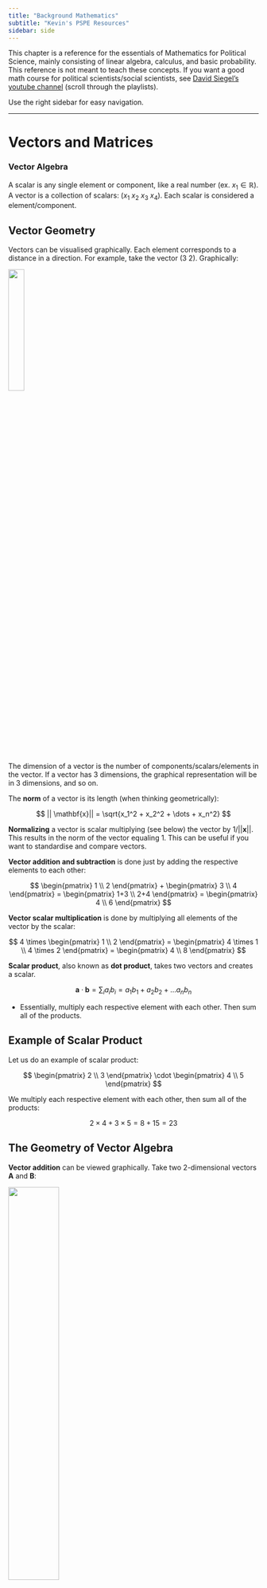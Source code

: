 ```yaml
---
title: "Background Mathematics"
subtitle: "Kevin's PSPE Resources"
sidebar: side
---
```


This chapter is a reference for the essentials of Mathematics for Political Science, mainly consisting of linear algebra, calculus, and basic probability. This reference is not meant to teach these concepts. If you want a good math course for political scientists/social scientists, see [David Siegel's youtube channel](https://www.youtube.com/@DaveASiegel) (scroll through the playlists).

Use the right sidebar for easy navigation.

------------------------------------------------------------------------

# **Vectors and Matrices**

### Vector Algebra

A scalar is any single element or component, like a real number (ex. $x_1 \in \mathbb{R}$). A vector is a collection of scalars: $(x_1 \ x_2 \ x_3 \ x_4)$. Each scalar is considered a element/component.

::: {.callout-note collapse="true" appearance="simple"}
## Vector Geometry

Vectors can be visualised graphically. Each element corresponds to a distance in a direction. For example, take the vector $(3 \ 2)$. Graphically:

![](images/clipboard-3989564868.png){fig-align="center" width="25%"}

The dimension of a vector is the number of components/scalars/elements in the vector. If a vector has 3 dimensions, the graphical representation will be in 3 dimensions, and so on.

The **norm** of a vector is its length (when thinking geometrically):

$$
|| \mathbf{x}|| = \sqrt{x_1^2 + x_2^2 + \dots + x_n^2}
$$

**Normalizing** a vector is scalar multiplying (see below) the vector by $1/||\mathbf{x} ||$. This results in the norm of the vector equaling 1. This can be useful if you want to standardise and compare vectors.
:::

**Vector addition and subtraction** is done just by adding the respective elements to each other:

$$
\begin{pmatrix} 1 \\ 2 \end{pmatrix} + \begin{pmatrix} 3 \\ 4 \end{pmatrix} = \begin{pmatrix} 1+3 \\ 2+4 \end{pmatrix} = \begin{pmatrix} 4 \\ 6 \end{pmatrix}
$$

**Vector scalar multiplication** is done by multiplying all elements of the vector by the scalar:

$$
4 \times \begin{pmatrix} 1 \\ 2 \end{pmatrix} = \begin{pmatrix} 4 \times 1 \\ 4 \times 2 \end{pmatrix} = \begin{pmatrix} 4 \\ 8 \end{pmatrix}
$$

**Scalar product**, also known as **dot product**, takes two vectors and creates a scalar.

$$
\mathbf a \cdot \mathbf b = \sum_i a_ib_i = a_1 b_1 + a_2 b_2+ \dots a_n b_n
$$

-   Essentially, multiply each respective element with each other. Then sum all of the products.

::: {.callout-note collapse="true" appearance="simple"}
## Example of Scalar Product

Let us do an example of scalar product:

$$
\begin{pmatrix} 2 \\ 3 \end{pmatrix} \cdot \begin{pmatrix} 4 \\ 5 \end{pmatrix}
$$

We multiply each respective element with each other, then sum all of the products:

$$
2 \times 4 + 3 \times 5 = 8 + 15 = 23
$$
:::

::: {.callout-note collapse="true" appearance="simple"}
## The Geometry of Vector Algebra

**Vector addition** can be viewed graphically. Take two 2-dimensional vectors $\mathbf A$ and $\mathbf B$:

![](images/clipboard-1838693072.png){fig-align="center" width="45%"}

**Vector Scalar Multiplication** can also be visualised graphically: it just multiplies the length of the vector by the scalar (and if the scalar is negative, the direction switches 180 degrees).

**Dot product** calculates the projection/shadow of vector $\mathbf a$ on vector $\mathbf b$. In the figure below, the dot product calcualtes the length of the blue-highlighted line segment:

![](images/clipboard-2938344011.png){fig-align="center" width="45%"}

From here, we can tell if the two vectors are perpendicular, then the dot product would be 0. This is useful for measures of similarity/correlation.
:::

<br />

### Types of Matrices

A matrix is a collection of scalars, that are put in a $n \times m$ order with $n$ number of rows, and $m$ number of columns. Each element by the matrix can be denoted $a_{ij}$, which is the element in the $i$th row and $j$th column:

$$
\mathbf A_{2 \times 3} = \begin{pmatrix}
a_{11} & a_{12} & a_{13} \\
a_{21} & a_{22} & a_{23}
\end{pmatrix}
$$

There are several very common types of matrices that you need to know.

::: {.callout-note collapse="true" appearance="simple"}
## Square and Zero Matrix

**Square Matrix** is a matrix that have an equal number of rows and columns.

$$
\mathbf A_{2 \times 2} = \begin{pmatrix}
a_{11} & a_{12} \\
a_{21} & a_{22}
\end{pmatrix}
$$

These are useful because many matrix manipulations, like inversions and determinants.

**Zero Matrix** is a square matrix with all 0's.
:::

::: {.callout-note collapse="true" appearance="simple"}
## Diagonal, Identity, and Lower/Upper Triangular Matrix

**Diagonal matrices** only have elements along the top-left bottom-right diagonal.

$$
\mathbf A_{3 \times 3} = \begin{pmatrix}
a_{11} & 0 & 0 \\
0 & a_{22} & 0 \\
0 & 0 & a_{33} \\
\end{pmatrix}
$$

An **identity matrix** (notated $\mathbf I$)is a diagonal matrix, but all the diagonal elements equal 1:

$$
\mathbf I_{2 \times 2} = \begin{pmatrix}
1 & 0 \\
0 & 1
\end{pmatrix}
$$

-   Any matrix times $\mathbf I$ equals itself (like a 1 in normal multiplication).

A **Lower/Upper Triangular Matrix** is a matrix where only has values above/below the diagonal. For example, the following is a lower triangular matrix:

$$
\mathbf A_{3 \times 3} = \begin{pmatrix}
1 & 0 & 0 \\
3 & 4 & 0 \\
3 & 3 & 4
\end{pmatrix}
$$
:::

::: {.callout-note collapse="true" appearance="simple"}
## Submatrix

A submatrix is a matrix if you were to remove a row and a column (that is specified by an element).

For example, take this 3 by 3 matrix:

$$
\mathbf A_{3 \times 3} = \begin{pmatrix}
a_{11} & a_{12} & a_{13} \\
a_{21} & a_{22} & a_{23} \\
a_{31} & a_{32} & a_{33}
\end{pmatrix}
$$

Let us find the submatrix of $a_{21}$. This means we will eliminate the 2nd row, and 1st column:

$$
\mathbf A_{2 \times 2} = \begin{pmatrix}
a_{12} & a_{13} \\
a_{32} & a_{33}
\end{pmatrix}
$$
:::

::: {.callout-note collapse="true" appearance="simple"}
## Permutation Matrix

A permutation matrix is a matrix that only has one non-zero element in each row and column.

$$
\mathbf A_{3 \times 3} = \begin{pmatrix}
1 & 0 & 0 \\
0 & 0 & 1 \\
0 & 1 & 0
\end{pmatrix}
$$

The identity matrix is a permutation matrix.
:::

::: {.callout-note collapse="true" appearance="simple"}
## Singular/Non-Singular Matrix

A **singular matrix** is one who's determinant is zero. These cannot be inverted.

A **non-singular matrix** is one who's determinant is not zero. These can be inverted. For non-singular matrices:

$$
AA^{-1} = I
$$
:::

::: {.callout-note collapse="true" appearance="simple"}
## Block/Partitioned/Block Diagonal Matrix

A block or partitioned matrix is a matrix which contains matrices within.

$$
\mathbf A_{4 \times 4} = \begin{pmatrix}
\mathbf A_{2 \times 2} & \mathbf B_{2 \times 2} \\
\mathbf C_{2 \times 2} & \mathbf D_{2 \times 2}
\end{pmatrix}
$$

-   Note how the block matrix is 4 by 4, since if we expand out each matrix within, we would get a 4 by 4 matrix.

A **block diagonal** matrix is a block/partitioned matrix with only matrices on its diagonal:

$$
\mathbf A_{4 \times 4} = \begin{pmatrix}
\mathbf A_{2 \times 2} & 0 \\
0 & \mathbf D_{2 \times 2}
\end{pmatrix}
$$
:::

::: {.callout-note collapse="true" appearance="simple"}
## Orthogonal/Orthonormal Matrix

An **orthogonal matrix** is one with columns perpendicular to each other (when treating each column as a vector). In other words, the dot product of any two columns is zero.

$$
\mathbf A_{3 \times 3} = \begin{pmatrix}
1 & 0 & 0 \\
0 & 0 & 5 \\
0 & 3 & 0
\end{pmatrix}
$$

-   The identity matrix is also orthogonal.
-   Any matrix with one element in each row and column will be orthogonal.

An **orthonormal matrix** is an orthogonal matrix but the lengths/norms of all the columns is 1:

$$
\mathbf A_{3 \times 3} = \begin{pmatrix}
1 & 0 & 0 \\
0 & 0 & 1 \\
0 & 1 & 0
\end{pmatrix}
$$
:::

::: {.callout-note collapse="true" appearance="simple"}
## Symmetrical and Idempotent Matrix

A **symmetrical matrix** is one where the transpose is equivalent to itself:

$$
\mathbf A^\mathsf{T} = \mathbf A
$$

An **Idempotent matrix** is one where when multiplied to itself, it produces itself:

$$
\mathbf{AA} = \mathbf A
$$
:::

<br />

### Matrix Transpose and Trace

The matrix transpose is a matrix flipped along its diagonal. It is denoted either $\mathbf A^\mathsf{T}$ or $\mathbf A '$. In other words, the rows and column locations of each element are inverted (essentially elements $a^\mathsf{T}_{ij} = a_{ji}$):

$$
\begin{pmatrix}
2 & 3 & 5 \\
1 & 4 & 6
\end{pmatrix}^\mathsf{T} = \begin{pmatrix}
2 & 1 \\
3 & 4 \\
5 & 6
\end{pmatrix}
$$

-   Notice how the first column became the first row, the second column became the second row.
-   You can also get the transpose of a vector.

::: {.callout-note collapse="true" appearance="simple"}
## Properties of Transposes

The **Vector Property** says that the dot product of vectors can be written with transposes:

$$
\mathbf a \cdot \mathbf b = \mathbf a^\mathsf{T}\mathbf b
$$

The **Inverse Property** says that the transpose of a transpose is the original matrix:

$$
\left(\mathbf A^\mathsf{T} \right)^\mathsf{T} = \mathbf A
$$

The **Addition Property** states that the transpose of a sum of two matrices, is equal to the individual transposes of both matrices added together:

$$
(\mathbf A + \mathbf B)^\mathsf{T} = \mathbf A^\mathsf{T} + \mathbf B^\mathsf{T} = \mathbf B^\mathsf{T} + \mathbf A^\mathsf{T}
$$

The **Multiplication Property** says the following (note the order of multiplication):

$$
( \mathbf{AB})^\mathsf{T} = \mathbf B^\mathsf{T} \mathbf A^\mathsf{T}
$$

The Symmetrical **Property** says that a matrix that is symmetrical does not change when inversed:

$$
\mathbf A^\mathsf{T} = \mathbf A \quad \text{s.t.} \quad \mathbf A \text{ is symmetrical}
$$

The **Inverse Transpose Property** says the following about inverses and transposes:

$$
\left( \mathbf A^{-1} \right)^\mathsf{T} = \left( \mathbf A^\mathsf{T} \right)^{-1}
$$
:::

::: {.callout-note collapse="true" appearance="simple"}
## Symmetrical Matrix

A symmetrical matrix is one where the transpose is equivalent to itself:

$$
\mathbf A^\mathsf{T} = \mathbf A
$$
:::

The **trace** of $\mathbf A$ is a sum of all diagonal elements. Traces are used in Eigenvalues.

$$
Tr(\mathbf A) = \sum_i a_{ii} = a_{11} + a_{22} + \dots
$$

::: {.callout-note collapse="true" appearance="simple"}
## Property of Traces

The **Addition Property** of traces states that the trace of the sum of two matrices is equivalent to the sum of the traces of each individual matrix:

$$
Tr(\mathbf A + \mathbf B) =Tr(\mathbf A) + Tr(\mathbf B) = Tr(\mathbf B) + Tr(\mathbf A)
$$

The **Transpose Property** says the trace of the transpose is equal to the trace of the original (since the diagonal remains the same):

$$
Tr(\mathbf A^\mathsf{T}) = Tr(\mathbf A)
$$

The **Multiplication Property** says that the trace of multiplication has the commutative property (only for two matrices):

$$
Tr(\mathbf{AB}) = Tr(\mathbf{BA})
$$
:::

<br />

### Matrix Algebra

Matrix **addition/subtraction** is the same as vector addition - add the respective elements together:

$$
\begin{pmatrix}
1 & 2 \\
3 & 4
\end{pmatrix} + \begin{pmatrix}
5 & 6 \\
7 & 8
\end{pmatrix} = \begin{pmatrix}
1 + 5 & 2 +6 \\
3+7 & 4 + 8
\end{pmatrix} = \begin{pmatrix}
6 & 8 \\
10 & 12
\end{pmatrix}
$$

Matrix [**scalar**]{.underline} **multiplication** is the same as vector scalar multiplication - multiply each element by the scalar:

$$
3 \times \begin{pmatrix}
1 & 2 \\
3 & 4
\end{pmatrix} = \begin{pmatrix}
3 \times 1 & 3 \times 2 \\
3 \times 3 & 3 \times 4
\end{pmatrix} = \begin{pmatrix}
3 & 6 \\
9 & 12
\end{pmatrix}
$$

**Matrix Plain Multiplication** is a little more complicated. Let us say you want to multiply $\mathbf A$ and $\mathbf B$ to get a new matrix $\mathbf C$. The elements of $\mathbf C$ are calculated as follows:

$$
c_{ij} = \sum_ka_{ik}b_{kj} = a_{i1}b_{1j} + a_{i2}b_{2j} + a_{i3}b_{3j}\dots
$$

In other words, $c_{ij}$ is the dot product of the $i$th row of $\mathbf A$, and the $j$th column of $\mathbf B$.

Matrix multiplication is only possible when the number of columns in $\mathbf A$ is equal to the number of rows in $\mathbf B$. So for example, we can multiply $\mathbf A_{2 \times 3}$ and $\mathbf B_{3 \times 4}$. We **cannot** multiply $\mathbf A_{2 \times 3}$ and $\mathbf B_{2 \times 3}$.

The dimensions of product $\mathbf C$ is the number of rows in $\mathbf A$ and the number of columns in $\mathbf B$. So for example, if we multiply $\mathbf A_{2 \times 3}$ and $\mathbf B_{3 \times 4}$, we will get $\mathbf C_{2 \times 4}$.

::: {.callout-note collapse="true" appearance="simple"}
## Example of Matrix Multiplication

Let us solve the following problem:

$$
\begin{pmatrix}
2 & 1 \\
3 & 5 \end{pmatrix} \begin{pmatrix}
6 & 1 \\
2 & 3 \end{pmatrix} = \mathbf C
$$

Let us do each dot product for each element of $\mathbf C$:

-   $c_{11}$ is the dot product of the 1st row of the 1st matrix, and the 1st column of the 2nd matrix: $(2 \ 1) \cdot (6 \ 2)$. That means $c_{11} = 2 \times 6 + 1 \times 2 = 12+2 = 14$.
-   $c_{12}$ is the dot product of the 1st row of the 1st matrix, and the 2nd column of the 2nd matrix: $(2 \ 1) \cdot (1 \ 3)$. That means $c_{12} = 2 \times 1 + 1 \times 3 = 2 + 3 = 5$.
-   $c_{21}$ is the dot product of the 2nd row of the 1st matrix, and the 1st column of the 2nd matrix: $(3 \ 5) \cdot (6 \ 2)$. That means $c_{21} = 3 \times 6 + 5 \times 2 = 18 + 10 = 28$.
-   $c_{22}$ is the dot product of the 2nd row of the 1st matrix, and the 2nd column of the 2nd matrix: $(3 \ 5) \cdot (1 \ 3)$. That means $c_{22} = 3 \times 1 + 5 \times 3 = 3 + 15 = 18$.

Thus, we now have our answer:

$$
\begin{pmatrix}
2 & 1 \\
3 & 5 \end{pmatrix} \begin{pmatrix}
6 & 1 \\
2 & 3 \end{pmatrix} = \begin{pmatrix}
14 & 5 \\
28 & 18 \end{pmatrix}
$$
:::

::: {.callout-note collapse="true" appearance="simple"}
## Properties of Matrix Algebra

The **Associative property** applies to addition/subtraction and multiplication:

$$
\begin{split}
& (\mathbf A + \mathbf B) + \mathbf C = \mathbf A + (\mathbf B + \mathbf C) \\
& (\mathbf A \mathbf B)\mathbf C = \mathbf A(\mathbf B \mathbf C)
\end{split}
$$

The **Distributive Property** states the following is true:

$$
(\mathbf A + \mathbf B) \mathbf C = \mathbf A \mathbf C + \mathbf B \mathbf C
$$

The **Commutative Property** applies [only to addition/subtraction, not multiplication]{.underline}. Commutative property also applies to dot products.

$$
\begin{split}
& \mathbf A + \mathbf B = \mathbf B + \mathbf A \\
& \mathbf a \cdot \mathbf b = \mathbf b \cdot \mathbf a
\end{split}
$$

Matrix Multiplication does not have the commutative property: $\mathbf A \mathbf B ≠ \mathbf B \mathbf A$. Although there are two exceptions: $\mathbf A \mathbf I = \mathbf I \mathbf A$, and $\mathbf A \mathbf A^{-1} = \mathbf A^{-1}  \mathbf A$.
:::

::: {.callout-note collapse="true" appearance="simple"}
## Kronecker Product

Take the Kronecker Product of $\mathbf A$ and $\mathbf B$:

$$
\mathbf A \otimes \mathbf B = \mathbf C
$$

Let us define $\mathbf A$ and $\mathbf B$ as the following:

$$
\mathbf A_{2 \times 2} = \begin{pmatrix}
a_{11} & a_{12} \\
a_{21} & a_{22}
\end{pmatrix}, \ \mathbf B_{2 \times 2} = \begin{pmatrix}
b_{11} & b_{12} \\
b_{21} & b_{22}
\end{pmatrix}
$$

The resulting Kronecker Product $\mathbf C$ would be defined as a block matrix:

$$
\mathbf C_{4 \times 4} = \begin{pmatrix}
a_{11}\mathbf B & a_{12} \mathbf B \\
a_{21} \mathbf B & a_{22} \mathbf B
\end{pmatrix}
$$

Essentially, we treat $\mathbf A$ as a collection of scalars. We scalar multiply each scalar element of $\mathbf A$ by the matrix of $\mathbf B$.

If $\mathbf A$ has dimensions $n \times m$, and $\mathbf B$ has dimensions $p \times q$, then $\mathbf C$ will have dimensions $np \times mq$.
:::

<br />

### Determinants and Laplace Expansion

**Determinants** tell us if a matrix is singular (and thus has no inverse). If the determinant is 0, then the matrix is singular. The determinant is only computable for square matrices. For a 2 by 2 matrix:

$$
|\mathbf A_{2 \times 2}| = \left| \begin{pmatrix}
a_{11} & a_{12} \\
a_{21} & a_{22}
\end{pmatrix} \right | = a_{11} a_{22} - a_{12}a_{21}
$$

For 3 by 3, there is a method called the butterfly method to find the determinant.

$$
\begin{split}
| \mathbf A| = & a_{11}a_{22}a_{33} + a_{12} a_{23} a_{31} + a_{13}a_{21}a_{32} \\
& \qquad -a_{31}a_{22}a_{13} - a_{11}a_{23}a_{32} - a_{12}a_{21}a_{33}
\end{split}
$$

For anything larger than a 3 by 3 matrix, we should us a **Laplace expansion** to find the determinant. First, you choose a row or column of the matrix.

-   For every element in that row or column, find the [submatrix](https://politicalscience.github.io/maths/1.html#types-of-matrices) of that element.
-   Calculate the determinant of each of the submatrices. This is called the *minor*.
-   Now, convert the minors to **cofactors**. The cofactor is the minor times $(-1)^{i+j}$.
-   Then, take each element, multiply by its cofactor. Sum all of these products together.

The final sum is the determinant of the matrix.

::: {.callout-note collapse="true" appearance="simple"}
## Example of Laplace Expansion

For example, take this matrix:

$$
\mathbf A = \begin{pmatrix}
1 & 2 & 1 \\
0 & 1 & 1 \\
5 & 3 & 0
\end{pmatrix}
$$

Let us expand over the 1st row $(1 \ 2 \ 1 )$. We expand over the submatrices of each element in that row.

-   For $a_{11} = 1$, the submatrix is $\begin{pmatrix} 1 & 1 \\ 3 & 0 \end{pmatrix}$, and the determinant/minor of that is $1 \times 0 - 1 \times 3 = -3$.
-   For $a_{12} = 2$, the submatrix is $\begin{pmatrix} 0 & 1 \\ 5 & 0 \end{pmatrix}$. The determinant/minor of that is $0 - 5 = -5$.
-   For $a_{13} = 1$, the submatrix is $\begin{pmatrix} 0 & 1 \\ 5 & 3 \end{pmatrix}$. The determinant/minor of that is $0 - 5 = -5$.

Now, let us find the cofactors $(-1)^{i + j} \times \text{minor}$:

-   For $a_{11}$, the cofactor is $(-1)^2 \times -3 = 1 \times -3 = -3$.
-   For $a_{12}$, the cofactor is $(-1)^3 \times -5 = -1 \times -5 = 5$.
-   For $a_{13}$, the cofactor is $(-1)^4 \times -5 = 1 \times -5 = -5$.

Now, take each element, multiply by its cofactor. Sum all of these products together.

$$
1(-3) + 2(5) + 1(-5) = -3 + 10 - 5 = 2
$$

Thus, the determinant of the matrix is $2$.
:::

This works for any matrix of any size, for any row or any column. So, you should choose rows/columns with more 0's, since these will cancel out more terms.

::: {.callout-note collapse="true" appearance="simple"}
## Properties of Determinants

The **Transpose Property** states that the determinant of a transpose is equal to the determinant of the original:

$$
\det(\mathbf A^\mathsf{T}) = \det(\mathbf A)
$$

The **Identity Property** states that the determinant of an identity matrix is 1:

$$
\det (\mathbf I)=1
$$

The **Multiplication Property** states that the determinant of a product is equal to the individual determinants multiplied:

$$
\det (\mathbf {AB}) = \det (\mathbf A) \det (\mathbf B)
$$

The **Inverse Property** says that the determinant of an inverse is the inverse of the determinant of the original matrix:

$$
\det(\mathbf A^{-1}) = \frac{1}{\det(\mathbf A)}
$$

The **Triangular/Diagonal Property** is the product of all diagonal elements:

$$
\det (\mathbf A) = \prod_i a_{ii}
$$
:::

<br />

### Matrix Inverse

If you take a matrix $\mathbf A$, and multiply by the inverse $\mathbf A^{-1}$, the result will be the identity matrix $\mathbf{I}$.

You can invert any square matrix that does not have a determinant of a 0. This is because the inverse is defined as the following:

$$
\mathbf A^{-1} = \frac{1}{|\mathbf A|} \mathbf C^\mathsf{T}
$$

-   Where $| \mathbf A|$ is the determinant of the matrix $\mathbf A$, and $\mathbf C^\mathsf{T}$ is the transpose of the cofactor matrix (consisting of the cofactor of every element of $\mathbf A$.

::: {.callout-note collapse="true" appearance="simple"}
## Example of a 2 by 2 Matrix Inverse

Let us solve for the matrix inverse of a 2 by 2 matrix.

$$
\mathbf A_{2 \times 2} = \begin{pmatrix}
a_{11} & a_{12} \\
a_{21} & a_{22}
\end{pmatrix}
$$

We know the determinant of $\mathbf A$ with the formula for 2 by 2 matrix determinants:

$$
| \mathbf A | = a_{11}a_{22} - a_{12} a_{21}
$$

Now, let us find the cofactors (note, the determinant of a scalar is just the scalar):

-   $c_{11} = (-1)^{1+1}a_{22} = a_{22}$
-   $c_{12} = (-1)^{1+2}a_{21} = -a_{21}$
-   $c_{21} = (-1)^{2+1} a_{12} = -a_{12}$
-   $c_{22} = (-1)^{2+2} a_{11} = a_{11}$

Thus, our cofactor matrix is:

$$
\mathbf C_{2 \times 2} = \begin{pmatrix}
a_{22} & -a_{21} \\
-a_{12} & a_{11}
\end{pmatrix}
$$

The transpose of the cofactor matrix is thus (flipping rows to columns):

$$
\mathbf C^\mathsf{T} = \begin{pmatrix}
a_{22} & -a_{12} \\
-a_{21} & a_{11}
\end{pmatrix}
$$

Thus, the inverse is:

$$
\mathbf A^{-1} = \frac{1}{|\mathbf A|} \mathbf C^\mathsf{T} = \frac{1}{a_{11}a_{22} - a_{12} a_{21}} \begin{pmatrix}
a_{22} & -a_{12} \\
-a_{21} & a_{11}
\end{pmatrix}
$$

Thus, for example, the following is true:

$$
\mathbf A = \begin{pmatrix}
3 & 1 \\
5 & 2
\end{pmatrix}, \ \mathbf A^{-1}  = \begin{pmatrix}
2 & -1 \\
-5 & 3
\end{pmatrix}
$$
:::

::: {.callout-note collapse="true" appearance="simple"}
## Properties of Inverses

The **Inverse Property** states that the inverse of an inverse is the original matrix:

$$
\left( \mathbf A^{-1} \right)^{-1} = \mathbf A
$$

The **Multiplication Property** states the inverse of a product is the following (note the order of the multiplication):

$$
(\mathbf{AB})^{-1}=\mathbf B^{-1} \mathbf A^{-1}
$$

The **Scalar Multiplication Property** states that the scalar product is the following:

$$
(c \mathbf A)^{-1} = \frac{1}{c} \mathbf A^{-1}, \quad \text{s.t.} \quad  c ≠ 0
$$
:::

<br />

<br />

------------------------------------------------------------------------

# **Linear Algebra**

### Linear Mappings and Combinations

A mapping is any rule that maps elements from one set to another. A function $f$ is a mapping $f: A \rightarrow B$. A linear mapping is a mapping that is linear, which must meet the following properties:

-   $f(a+b) = f(a) + f(b)$
-   $f(ca) = c f(a)$

We can represent linear mappings for finite sets by matrices. Let us say $\mathbf X_{n \times m}$ is a matrix, and $\mathbf y_{m}$ is a vector. Below is a linear mapping of $\mathbf y_m \rightarrow \mathbf z_m$.

$$
\mathbf {Xy}_m = \mathbf z_m
$$

A **linear combination** is a combination of vectors that is linear (i.e. vectors can be added, and scalar multiplied). For example, this is a linear combination:

$$
t \mathbf x + (1-t) \mathbf y
$$

Linear combinations either represents lines (in $\mathbb R^2$), planes (in $\mathbb R^3$), and hyperplanes (a plane of one less dimensions than the space) in higher dimensions. Now, let us take some linear combination:

$$
a_1 \mathbf x_1 + a_2 \mathbf x_2+\dots + a_n \mathbf x_n
$$

This set of vectors $(\mathbf x_1, \dots, \mathbf x_n)$ is **linearly** **independent** if you cannot go from one vector $\mathbf x_j \in \{ \mathbf x_1, \dots, \mathbf x_n \}$, and linearly transform it (by adding/subtracting/multiplying a constant) into another vector.

::: {.callout-note collapse="true" appearance="simple"}
## Example of Linear Independence

Let us say we have these two vectors:

$$
\begin{pmatrix} 1 \\ 2 \end{pmatrix}, \begin{pmatrix} 2 \\ 1 \end{pmatrix}
$$

Are these linearly independent? That means I cannot use a linear transformation to go from one to another.

No, there is no constant you can multiply to get from vector 1 to vector 2, and there are no other vectors to add/subtract to to go from one to another.

Now consider these two vectors:

$$
\begin{pmatrix} 1 \\ 2 \end{pmatrix}, \begin{pmatrix} 2 \\ 4 \end{pmatrix}
$$

These are not independent - you can multiply the first vector by a scalar of 2 to get the second vector.
:::

This can be complicated to see in higher dimensions (since it is hard to consider how multiple vectors can be combined to match another). There, we use the matrix rank (see below).

<br />

### Vector Spaces and Matrix Rank

A collection of spanning vectors spans some space, if you can write any vector in that space, as a linear combination of the spanning vectors. For example, take vector $\mathbf e_1 = (1 \ 0)$ and $\mathbf e_2 = (0 \ 1)$. These vectors span some space including $\mathbf z$, if vector $\mathbf z$ can be written as:

$$
\mathbf z = a \mathbf e_1 + b \mathbf e_2, \quad \text{e.x.} \quad \mathbf z = (a \ b)
$$

This allows us to write vectors in terms of the core vectors, and to understand the dimension of the space. The **dimension** of the space is the smallest number of linearly independent vectors that span the space.

::: {.callout-note collapse="true" appearance="simple"}
## Example of Dimensionality

Take these two vectors:

$$
\begin{pmatrix} 1 \\ 0 \end{pmatrix}, \begin{pmatrix} 0 \\ 1 \end{pmatrix}
$$

These are linearly independent - no factor multipled can get the other vector. Thus, this is 2 dimensional space

Now, let us add a third vector.

$$
\begin{pmatrix} 1 \\ 0 \end{pmatrix}, \begin{pmatrix} 0 \\ 1 \end{pmatrix}, \begin{pmatrix} 3 \\ 2 \end{pmatrix}
$$

Is the third vector linearly independent? No. We can write the third vector with a combination of the other two:

$$
\begin{pmatrix} 3 \\ 2 \end{pmatrix} = 3 \begin{pmatrix} 1 \\ 0 \end{pmatrix} + 2 \begin{pmatrix} 0 \\ 1 \end{pmatrix}
$$

Thus, the third vector is in the space spanned by the first 2 vectors. The first two vectors spans this space, and thus, it is 2 dimensional space.
:::

Generally, the dimensionality of the space matches the number of vectors that span the space (so a 2 dimensional space is often spanned by 2 vectors, 3 spanned by 3, etc.). Dimensionality of a vector space is not always the same as the dimensionality of the vectors.

It can be difficult to find if vectors are linearly independent in higher dimensions. Instead, we can stack the row vectors into a matrix (we can also do them in columns):

$$
\begin{pmatrix} \mathbf x_1 \\ \mathbf x_2 \\ \mathbf x_3 \end{pmatrix} =
\begin{pmatrix} x_{11} & x_{12} & x_{13} \\
x_{21} & x_{22} & x_{23} \\
x_{31} & x_{32} & x_{33} \end{pmatrix}
$$

The **Rank** of a matrix is the number of linearly independent rows/columns in a matrix. If the Rank is equal to the total number of rows/columns (all rows/columns are linearly independent), the matrix has **full rank**. A matrix with full rank is non-singular, and thus, can be inverted, and has a non-zero determinant.

Thus, if we find the determinant of the matrix, if it is 0, the vectors are [not]{.underline} linearly independent, and if it is not 0 , they are linearly independent. We can also know a matrix is not full rank, if the space of the dimension is less than the number of vectors (as explained above).

<br />

### Systems of Equations

You can write any system of linear equations as a matrix times a vector. Let us take this set of equations:

$$
\begin{cases}
a_{11}x_1 + a_{12} x_2 + a_{13} x_3 = y_1 \\
a_{21}x_1 + a_{22}x_2 + a_{23}x_3 = y_2 \\
a_{31}x_1 + a_{32}x_2 + a_{33}x_3 = y_3
\end{cases}
$$

We can write this system of equations as follows:

$$
\begin{pmatrix}
a_{11} & a_{12} & a_{13} \\
a_{21} & a_{22} & a_{23} \\
a_{31} & a_{32} & a_{33}
\end{pmatrix} \begin{pmatrix} x_1 \\ x_2 \\ x_3 \end{pmatrix}
 = \begin{pmatrix} y_1 \\ y_2 \\ y_3 \end{pmatrix}
$$

$$
\mathbf A\mathbf x = \mathbf y
$$

**Matrix inversion** is a way to solve a system of equations. You can solve for $\mathbf x$ by inverting matrix $\mathbf A$ (assuming matrix a is full rank):

$$
\begin{align}
\mathbf{Ax} & = \mathbf y \\
\color{blue}{\mathbf{A}^{-1}}\color{black}{\mathbf{Ax}} & = \color{blue}{\mathbf A^{-1}}\color{black}{\mathbf y} && (\text{multiply both sides by } \color{blue}{\mathbf A^{-1}}\color{black}) \\
\mathbf x &= \mathbf A^{-1}\mathbf y && (\mathbf A^{-1} \mathbf A\text{ inverses cancel})
\end{align}
$$

::: {.callout-note collapse="true" appearance="simple"}
## Example of Matrix Inversion

Take this system of equations:

$$
\begin{cases}
3x - 7y = -11 \\
5x + 10y = 25
\end{cases}
$$

We can write this in linear algebra:

$$
\begin{pmatrix}
3 & -7 \\
5 & 10
\end{pmatrix} \begin{pmatrix} x \\ y \end{pmatrix} =
\begin{pmatrix} -11 \\ 25 \end{pmatrix}
$$

Now, let us find the inverse of the first matrix:

$$
\mathbf A^{-1} = \frac{1}{|\mathbf A|}\mathbf C^\mathsf{T}
$$

We know the determinant $|\mathbf A| = 3(10) - (-7)(5) = 65$.

Now, let us find the cofactor matrix:

-   $c_{11} = (-1)^{1+1}\times 10 = 10$
-   $c_{12} = (-1)^{1+2} \times 5 = -5$
-   $c_{21} = (-1)^{2+1} \times -7 = 7$
-   $c_{22} = (-1)^{2+2} \times 3 = 3$

Thus, the cofactor matrix transposed should be:

$$
\mathbf C^\mathsf{T} = \begin{pmatrix} 10 & -5 \\ 7 & 3 \end{pmatrix}^\mathsf{T} = \begin{pmatrix} 10 & 7 \\ -5 & 3 \end{pmatrix}
$$

Thus, the inverse of matrix $\mathbf{A}$ should be:

$$
\mathbf A^{-1} = \frac{1}{65} \begin{pmatrix} 10 & 7 \\ -5 & 3 \end{pmatrix} = \begin{pmatrix} \frac{2}{13} & \frac{7}{65} \\ -\frac{1}{13} & \frac{3}{65} \end{pmatrix}
$$

We know the solution should be:

$$
\begin{pmatrix} x \\ y \end{pmatrix} = \begin{pmatrix} \frac{2}{13} & \frac{7}{65} \\ -\frac{1}{13} & \frac{3}{65} \end{pmatrix} \begin{pmatrix} -11 \\ 25 \end{pmatrix}
$$

Thus, doing matrix multiplication to obtain $x$ and $y$:

-   $x =\frac{2}{13}(-11) + \frac{7}{65}(25) = -\frac{22}{13} + \frac{35}{13} = \frac{13}{13}=1$
-   $y=-\frac{1}{13}(-11) + \frac{3}{65}(25) = \frac{11}{13}+ \frac{15}{13} = \frac{26}{13} = 2$

The solution to this system of equations is: $(1, 2)$.
:::

::: {.callout-note collapse="true" appearance="simple"}
## Cramer's Rule

**Cramer's rule** is another rule to solve equations, only for square matrices. It is not super commonly used. Given the system of equations:

$$
\mathbf{Ax} = \mathbf y
$$

The element $x_i$ is defined as:

$$
x_i = \frac{|\mathbf B_i|}{\mathbf A}
$$

Where $\mathbf B_i$ is a matrix obtained by taking the matrix $\mathbf A$, and replacing the $i$th column with the column vector $\mathbf y$.
:::

::: {.callout-note collapse="true" appearance="simple"}
## Issue with Unique Identification of Solutions

A unique solution exists when you have the same amount of equations as unknowns, and the equations are non-contradictory. Overdetermined systems are when there are more equations than unknowns, which might contradict each other. Underdetermined systems are when there are not enough equations compared to unknowns, so we cannot solve it.

Take this system of linear equations:

$$
\begin{cases}
x+y=1 \\
2x + 2y = 2
\end{cases}
$$

We can see that the two equations are a common factor of each other. Or in other words, these two vectors are non-linearly independent.

We know when solving for these equations, we cannot actually solve for a unique solution.

We know if a matrix is full rank, then all rows/columns are linearly independent.
:::

<br />

### Eigenvector Decomposition.

Geometrically, vector $\mathbf x$ points in some direction. Then matrix $\mathbf A$ lineally maps it into a different vector $\mathbf y$, which might change the direction or change its norm. An **eigenvector** of matrix $\mathbf A$ is a vector $\mathbf x$, that does not change its direction (stays on the same linear line) when you apply the mapping operator $\mathbf A$:

$$
\mathbf{Ax} = \lambda \mathbf x
$$

The $\lambda$ is an **eigenvalue** that corresponds to the eigenvector. We can compute them by manipulating the above:

$$
\begin{split}
\mathbf{Ax} = \lambda \mathbf {Ix} \\
\mathbf{Ax} - \lambda \mathbf {Ix} & = 0 \\
(\mathbf A - \lambda \mathbf I) \mathbf x & = 0
\end{split}
$$

$(\mathbf A - \lambda \mathbf I)$ is an singular matrix, meaning determinant $|(\mathbf A - \lambda \mathbf I)| = 0$. All values of $\lambda$ that solve this determinant equation will be eigenvalues of the matrix.

::: {.callout-note collapse="true" appearance="simple"}
## Step by Step Calculating Eigenvalues

For example, let us say we have the matrix $\mathbf{A}$.

$$
\mathbf A = \begin{pmatrix} 2 & 3 \\ 2 & 1 \end{pmatrix}
$$

We know $|(\mathbf A - \lambda \mathbf I)| = 0$.

$$
\mathbf A - \lambda \mathbf I = \begin{pmatrix} 2 - \lambda & 3 \\ 2 & 1 - \lambda \end{pmatrix}
$$

Now solve $|(\mathbf A - \lambda \mathbf I)| = 0$.

$$
\begin{split}
0 & = |(\mathbf A - \lambda \mathbf I)| \\
0 & = (2 - \lambda)(1- \lambda) - 2(3) \\
0 & = 2 -2 \lambda - \lambda + \lambda^2 - 6 \\
0 & = \lambda ^2 - 3\lambda - 4 \\
0 & = (\lambda - 4)(\lambda + 1) \\
\lambda & = 4, -1
\end{split}
$$
:::

For every $\lambda$, you will have an **eigenvector** that makes $\mathbf{Ax} = \lambda \mathbf x$ true. From our example in the info box:

$$
\begin{split}
& \mathbf{Ax} = 4 \mathbf x \\
& \mathbf{Ax} = -1 \mathbf x
\end{split}
$$

$\mathbf x$ is a vector of 2 elements, $x_1, x_2$ - but we only have one equation for each eigenvalue pair - an underdetermined system. Thus, we typically define $x_1 = 1$ so there is a unique solution when computing $\mathbf x$.

::: {.callout-note collapse="true" appearance="simple"}
## Example of Calculating Eigenvectors

Let us continue the same example from before.

$$
\mathbf A = \begin{pmatrix} 2 & 3 \\ 2 & 1 \end{pmatrix}, \quad \lambda = 4, -1, \quad \mathbf x = \begin{pmatrix} 1 \\ c \end{pmatrix}
$$

Let us solve for the eigenvalue of $\lambda = 4$.

$$
\begin{split}
\mathbf{Ax} & = 4 \mathbf x \\
\begin{pmatrix} 2 & 3 \\ 2 & 1 \end{pmatrix}\begin{pmatrix} 1 \\ c \end{pmatrix} & = 4\begin{pmatrix} 1 \\ c \end{pmatrix} \\
\begin{pmatrix} 2+3c \\ 2+c \end{pmatrix} & = \begin{pmatrix} 4 \\ 4c \end{pmatrix}
\end{split}
$$

That gives us two equations:

$$
\begin{split}
& 2 + 3c = 4 \\
& 2 + c = 4c
\end{split}
$$

The answer is $c = \frac{2}{3}$ (both answers give us the equation).

Thus, the eigenvector with $\lambda = 4$ is:

$$
\mathbf x = \begin{pmatrix} 1 \\ \frac{2}{3} \end{pmatrix}
$$

We can do the same for $\lambda = -1$, and we will get eigenvector:

$$
\mathbf x = \begin{pmatrix} 1 \\ -1 \end{pmatrix}
$$
:::

Matrix **decomposition** is to take a matrix $\mathbf A$, and decompose it into other matrices, that when multiplied together, get the original matrix. If matrix $\mathbf A$ has unique eigenvalues, you can write:

$$
\mathbf A = \mathbf {QDQ}^{-1}, \quad
\mathbf D = \begin{pmatrix} \lambda_1 & 0 \\ 0 & \lambda_2 \end{pmatrix}, \quad
\mathbf Q = \begin{pmatrix} \mathbf x_1 & \mathbf x_2\end{pmatrix}
$$

Where $\mathbf Q$ is made up of eigenvectors of $\mathbf A$, and $\mathbf D$ is a diagonal matrix with the $\lambda$ on the diagonal:

<br />

### Quadratic Forms

A quadratic form takes the following form:

$$
\mathbf x^\mathsf{T} \mathbf A \mathbf x
$$

Where matrix $\mathbf A$ is a square matrix.

If $\mathbf x^\mathsf{T} \mathbf A \mathbf x > 0$ for all values, then the matrix is positive definite. If $\mathbf x^\mathsf{T} \mathbf A \mathbf x < 0$, then negative definite. If $\mathbf x^\mathsf{T} \mathbf A \mathbf x ≤ 0$ it is positive semi-definite.

This will be useful for optimisation and multivariable calculus. We will specifically see this in deriving the OLS estimator.

<br />

<br />

------------------------------------------------------------------------

# **Single and Multivariable Calculus**

### Derivatives and Partial Derivatives

Derivatives $f'(x)$ calculate the slope of the original function $f(x)$ at a point.

::: {.callout-note collapse="true" appearance="simple"}
## Formal Definition of a Derivative

The slope between two points on a function $y = f(x)$ can be defined as follows:

$$
\frac{\Delta f(x)}{\Delta x} = \frac{f(x_2) - f(x_1)}{x_2 - x_1} = \frac{f(x+h) - f(x)}{x + h -x} = \frac{f(x+h) - f(x)}{h}
$$ We want the slope at one point, not at two. So we can make the distance between the two points $h$ approach zero:

$$
f'(x) = \lim\limits_{h \rightarrow 0}\frac{f(x+h)-f(x)}{h}
$$

This is the formal definition of a derivative, and any derivative can be calculated this way.
:::

Some quick derivative rules (where $c$ is some constant, and $k$ is some constant exponent):

$$
\begin{array}{|c|c|}
f(x) & f'(x) \\ \hline
c & 0 \\
cx & c \\
cu(x) & c'u(x) \\
x^k & kx^{k-1} \\
u[v(x)] & u'[v(x)] \cdot v'(x) \\
u(x)+v(x) & u'(x) + v'(x) \\
u(x)v(x) & u'(x)v(x) + v'(x)u(x) \\
\frac{u(x)}{v(x)} & \frac{u'(x)v(x) + v'(x)u(x)}{(v(x))^2} \\
\end{array}
\qquad \qquad
\begin{array}{|c|c|}
f(x) & f'(x) \\ \hline
e^x & e^x \\
e^{u(x)} & e^{u(x)} \cdot u'(x) \\
c^x & \ln (c) \cdot c^x \\
\ln(x) & \frac{1}{x} \\
\ln(x^k) & \frac{k}{x} \\
\ln(u(x)) & \frac{u'(x)}{u(x)} \\
\sin(x) & \cos(x) \\
\cos(x) & -\sin(x)
\end{array}
$$

::: {.callout-note collapse="true" appearance="simple"}
## Example 1 (Product and Power Rule)

Let us find the derivative of $f(x) = (x^3)(2x^4)$. There are two ways to do this.

##### Method 1: Product Rule

Product rule says that $[f(x)g(x)]' = f'(x)g(x) + g'(x)f(x)$. We can define $f(x):=x^3$ and $g(x) := 2x^4$.

Using these definitions, we can find the derivative of our defined $f(x)$ and $g(x)$:

-   $f'(x) = 3x^2$ using power rule.
-   $g'(x) = 8x^3$ using the rule $[cf(x)]' = f'(x)$ and power rule.

Using this info, we can now put it into the product rule form and simplify:

$$
\begin{align}
f'(x) & = (3x^2)(2x^4) + (8x^3)(x^3) && \text{(product rule)} \\
& = 6x^6 + 8x^6 && \text{(multiply with properties of exponents)} \\
& = 14x^6
\end{align}
$$

##### Method 2: Power Rule

Instead of using product rule (which I did more as a demonstration), we can just simplify our original expression and use power rule:

$$
\begin{align}
f(x) & = (x^3)(2x^4) \\
f(x) & = 2x^7 && \text{(multiply with property of exponents)} \\
f'(x) & = 2[x^7]' && ([cf(x)]' = cf'(x)) \\
f'(x) & = 2(7x^6) && \text{(power rule)} \\
f'(x) & = 14x^6 && \text{(multiply out)}
\end{align}
$$
:::

::: {.callout-note collapse="true" appearance="simple"}
## Example 2 (Chain Rule)

Let us find the derivative of $f(x) = (3x^2 + 5x - 7)^6$.

This is a composite function, so we can use chain rule $[f(g(x))]' = f'(g(x)) \cdot g'(x)$. Let us define $f(x) := x^6$ and $g(x) := 3x^2 + 5x - 7$.

We can quickly determine that:

-   $f'(x) = 6x^5$ by power rule.
-   $g'(x) = 6x + 5$ by power rule and sum rule.

Now, let us put it into the form of chain rule and simplify:

$$
\begin{align}
f'(x) & = 6(3x^2 + 5x - 7)^5 \cdot (6x + 5) && \text{(chain rule)} \\
f'(x) & = 36x(3x^2 + 5x - 7)^5 + 30(3x^2 + 5x - 7)^5 && \text{(multiply out)}
\end{align}
$$
:::

**Partial derivatives** are derivatives in functions with multiple variables $x_1, \dots, x_n$, but we only care about one of these variables $x_j$. We denote them with the partial sign $\frac{\partial y}{\partial x_j}$. Essentially, we just pretend the other variables are constants (treat them like you would the number 5), and take the derivative as normal.

::: {.callout-note collapse="true" appearance="simple"}
## Partial Derivatives Example

Let us find the partial derivative in respect to $x$ of function $f(x,z) = 5x^2z^3 + 2x + 3z +5$.

Since we are taking the partial derivative in respect to $x$, we can pretend that $z$ is just some constant, like the number 5:

$$
\begin{align}
\frac{\partial f(x,z)}{\partial x} & = \frac{\partial}{\partial x}[5x^2z^3 + 2x + 3z +5]\\
& = \frac{\partial}{\partial x}[5x^2z^3] + \frac{\partial}{\partial x}[2x] + \frac{\partial}{\partial x}[3z] + \frac{\partial}{\partial x}[5] && \text{(by sum rule)} \\
& = \frac{\partial}{\partial x}[5x^2z^3] + \frac{\partial}{\partial x}[2x] + 0 + 0  && \text{(derivative of constants is 0)} \\
& = \frac{\partial}{\partial x}[5x^2z^3] + 2 && ([cx]' = c)\\
& = 5z^3 \frac{\partial}{\partial x}[x^2] + 2&& ([cf(x)]' = cf'(x)) \\
& = 5z^3[2x] + 2 && \text{(power rule)} \\
& = 10z^3x + 2 && \text{(multiply out)}
\end{align}
$$
:::

<br />

### The Gradient

<br />

### Unconstrained Optimisation

**Maxima** and **Minima** are **extrema** of a function $f(x)$. A **local maximum/minimum** is some $x$ value that corresponds with the maximum/minimum $f(x)$ value in its neighbourhood (in nearby $x$ values). A **global maximum/minimum** is some $x$ value that corresponds with the maximum/minimum $f(x)$ value within the entire domain of the function.

Maxima and Minima (both global and local) always occur at a **stationary point**. A stationary point is defined as a point where the first derivative $f'(x) = 0$. Maxima occur at a stationary point when a function is **concave**, i.e. the second derivative $f''(x) < 0$. Minima occur at a stationary point where a function is **convex**, i.e. the second derivative $f''(x) > 0$.

Thus, to **optimise** a function (find the $x$ value that produces the minima/maximima), our procedure is the following:

1.  Find $f'(x)$. Then, set $f'(x) = 0$ (**first order condition**). Solve for the $x$ values that makes $f'(x) = 0$ true (there can be multiple). Let us denote those $x$ values as $x_s$.
2.  Find $f''(x)$. Now, plug in our solved $x_s$'s into our second derivative $f''(x_s)$. If it is negative, we have a maxima. If it is positive, we have a minima.
3.  If we are interested in the actual function value at the extrema, we can plug them back into the original function, $f(x_s)$.

If we want to find the maximum within some sub-domain of the function $[a, b]$, we should also plug in $f(a)$ and $f(b)$ into the original function to see if these edge-cases of the sub-domain are higher/lower than our calculated maxima/minima.

::: {.callout-note collapse="true" appearance="simple"}
## Example of Unconstrained Maximisation
:::

<br />

### Constrained Optimisation

<br />

### Indefinite and Definite Integrals

In evaluating **indefinite integrals**, we always include a $+C$ (integration constant). Common rules include:

$$
\begin{array}{|c|c|}
f(x) & \int f(x) = F(x) \\ \hline
c & cx + C\\
c u(x) & c \cdot \int u(x)dx \\
u(x) + v(x) & \int u(x)dx + \int v(x)dx \\
x^k & \frac{x^{k+1}}{k+1} + C \\
[u(x)]^k u'(x) & \frac{1}{k + 1}[u(x)]^{k+1} + C
\end{array}
\qquad \qquad
\begin{array}{|c|c|}
f(x) & \int f(x) = F(x) \\ \hline
x^{-1} & \ln (x) + C \\
\frac{u'(x)}{u(x)} & \ln(f(x)) + C \\
e^x & e^x + C\\
e^{u(x)}u'(x) & e^{u(x)} + C \\
\cos(x) & \sin(x) + C \\
\end{array}
$$

::: {.callout-note collapse="true" appearance="simple"}
## Example

Let us find the integral of $f(x) = e^xe^{e^x} + 3x^2$.

First, we know that $\int [u(x) v(x)]dx = \int u(x)dx + \int v(x)dx$. Thus, we can split our above into $u(x) := e^e^{e^x}$ and $v(x) := 3x^2$.

First, let us find $\int u(x)dx$. We know the rule from above $\int [e^{u(x)} u'(x)]dx = e^{u(x)} + C$.

-   We can rearrange our original part into the rule form as $\int e^{e^x}e^xdx$. Since this now fits the rule, we know \$\int u(x)dx = e^{e^x} + C \$.

Now, let us find $\int v(x)dx$. Using reverse power rule $\int x^k dx = \frac{x^{k+1}}{k+1} + C$, we can quickly deduce that $\int v(x)dx = 3(\frac{1}{3}x^3) = x^3 + C$.

Thus, putting the two back together, we get:

$$
\int \left[e^x e^{e^x} + 3x^2 \right]dx = e^{e^x} + x^3 + C
$$
:::

There are two more complex ways to solve integrals as well:

$$
\begin{align}
& \int u[v(x)]v'(x)dx = U(v(x)) + C && \text{integration by substitution} \\
& \int u(x) v'(x)dx = u(x) v(x) - \int u'(x) v(x)dx && \text{integration by parts}
\end{align}
$$

::: {.callout-note collapse="true" appearance="simple"}
## Example of Integration by Substitution

Let us find the integral of $f(x) = (x+4)^5$.

We know integration by substitution says:

$$
\int u[v(x)]v'(x)dx = U(v(x)) + C
$$

For integration by substitution, we want to find some $u(x)$ and $v(x)$ we can define to rearrange our original equation, where $\int u(x)dx$ is not too difficult to find.

For this example, we could define $u(x) := x^5$ and $v(x) := x +4$. These substitutions will make the $u[v(x)]$ look like $(x+4)^5$. However, if we take a look at the integration by substitution, we will note that our left hand side is in the form $u[v(x)] v'(x)$. Luckily, our originally definitions still work, since $v'(x) = 1$.

Now, we have this form, we can use the integration by substitution formula, which tells us the integra will be $U(v(x)) + C$.

We see that we have to find $U(x) = \int u(x)dx$. We know $u(x) := x^5$, so we can use reverse power rule $\int x^k dx = \frac{x^{k+1}}{k+1} + C$, and see this is $\frac{1}{6}x^6 + C$.

Now, we need to fund $U[v(x)]$, so we insert $v(x) = x + 4$ inside to get our final answer:

$$
\int (x+4)^5 dx = \frac{1}{6}(x+4)^2 + C
$$
:::

::: {.callout-note collapse="true" appearance="simple"}
## Example of Integration by Parts

Let us find the integral of $f(x) = xe^xdx$.

We know integration by parts says:

$$
\int u(x) v'(x)dx = u(x) v(x) - \int u'(x) v(x)dx
$$

For integration by parts, we want to find some $u(x)$ and $v'(x)$ we can define to rearrange our original equation, where $\int u'(x)v(x)dx$ is not too difficult to find.

We can define $u(x) := x$, and $v'(x) := e^x$. This means our left side of the rule $u(x)v'(x) = xe^x$ as we need it to be.

Now, we know to solve this by integration by parts, we need to find $\int u'(x)v(x)$. First, we know $u'(x) = 1$. Thus, we need to find $\int 1v(x)$. We know $\int e^x = e^x$, so $\int u'(x)v(x) = e^x$.

Now, we have all the parts we need to put into our integraion by parts formula for the answer:

$$
\int xe^x dx = x \cdot e^x - e^x + C
$$
:::

**Definite integrals** are notated $\int_a^b f(x)$. They denote the area under the curve $f(x)$ between points $a$ and $b$. The **Fundamental Theorem of Calculus** allows us to find the value of definite integrals.

$$
\int\limits_a^b f(x)dx = F(b) - F(a)
$$

This is a useful property for calculating the area under distributions, which are also probabilities.

<br />

<br />

------------------------------------------------------------------------

# **Sets and Probability**

### Basic Set Theory

A set is a collection of [distinct]{.underline} objects (generally numbers). We notate a set with a capital letter $A$, and an element/object within a set with a lowercase $a$. The most common sets you will see include:

-   $\mathbb R$: The set of all real numbers (not imaginary)
-   $\mathbb Z$: The set of all integers {..., -1, 0, 1, 2, ...}.
-   $\mathbb N$: The set of all natural numbers {1,2,3,...}.
-   $\omega$ The set of all possible outcomes of some event. This depends on the event, but is quite widely used in probability.
-   $\varnothing$: An empty set with no elements.

We can define sets by their elements. Below is set $A$ with 3 elements $a, b, c$:

$$
A = \{a, b, c \}
$$

We can also define sets by some interval/ranges/conditions. Below, we define set $A$ as some elements $x$ such that ($:$) $x$ is in between -1 and 3, and $x$ is in all real numbers $\mathbb R$.

$$
A = \{x : -1 < x < 3, x \in \mathbb R\}
$$

An element $a$ in set $A$ is denoted $a \in A$. If element $a$ is not in set $A$, we say $a \notin A$. You will also see the notation $a \in [c, d]$ or $a \in (c, d)$, which represents element $a$ is in the interval between $c$ and $d$.

The **intersection** between two sets $A$ and $B$, denoted $A \cap B$, is a new set of only the elements that are both in $A$ and $B$ at the same time. The **union** between two sets $A$ and $B$, denoted $A \cup B$, is a set of elements that are either in $A$ or $B$ or both. It is the combination of elements of both sets.

The notation $A \subset B$ means $A$ is a subset of $B$. This means that all elements of $A$ are present in $B$ as well, and $A$ has less elements than $B$ does.

You will also see the set complement $A^c$, which refers to all elements that are not in set $A$ but are a part of the set of possible elements (which will depend on the context).

<br />

### Basics of Probability

An **experiment** is some process that has several different possible outcomes. The **sample space** $\Omega$ of the experiment is the set of all possible outcomes of the experiment.

An **event** $A$ is some subset of outcomes of the sample space, $A \in \Omega$. The probability of event $A$ occuring, that we notate as $P(A)$, is the chance of some subset of outcomes $A$ occuring in relation to the set of all outcomes $\Omega$.

Let us have two events $A$ and $B$. The following probabilities are:

1.  $P(A \cap B)$: the probability that $A$ **and** $B$ both happen. This is called a **join probability**.
2.  $P(A \cup B)$: the probability that $A$ **or** $B$ occurs - at least one occurs.
3.  $P(A^c)$: the probability that **not**-$A$ occurs - so the probability that anything other than $A$ occurs. By definition, $P(A^c)  = 1 - P(A)$.

Probabilities have a few **axioms**:

1.  For any event $A$, there must be a non-negative probability: $P(A) ≥ 0$.
2.  The probability of all possible outcomes (sample space) is 1: $P(\Omega) = 1$.

If we have mutually exclusive events (i.e. if $A$ occurs than $B$ cannot occur at the same time), then the probability **either** $A$ or $B$ occuring is:

$$
P(A \cup B) = P(A)+Pr(B), \quad \text{more than 2 events}: P\left(\bigcup\limits_{i=1}^n A_i\right) = \sum\limits_{i=1}^n P(A_i)
$$

If we have independent events (i.e. if $A$ occurs, that does not affect the probability of $B$ occuring), then the probability that **both** $A$ and $B$ occuring is:

$$
P (A \cap B) = P(A) P(B), \quad \text{more than 2 events}: P\left(\bigcap\limits_{i=1}^n A_i \right) = \prod\limits_{i=1}^n P(A_i)
$$

<br />

### Bayes' Rule

**Conditional Probability** is the probability of one event, given another has already occured. The conditional probability of $A$ given $B$ has occured is denoted $P(A|B)$:

$$
P(A|B) = \frac{P(A \cap B)}{P(B)}
$$

The law of **Total Probability** helps us calculate the probability of an event $A$, by considering different mutually exclusive events that partition the sample space $\Omega$.

For example, perhaps you want to calculate the overall smoking rate $A$. Assuming all humans can be divided into male or female, and no one can be both male and female, you can calculate the total smoking rate of the population, if you know the conditional probabilities of smoking for males and females, and their proportion in the population.

$$
P(A) = P(A|B_M) P(B_M) + P(A|B_F)P(B_F)
$$

-   Where $B_M$ is male and $B_F$ is female.

Furthermore, we know that events $B$ and $B^c$ completely partition the sample space $\Omega$. Thus, we can also write the law of total probability as:

$$
P(A) = P(A|B)P(B) + P(A|B^c)P(B^c)
$$

Using the definition of conditional probability and the law of total probability, we can create **Bayes' Rule**, one of the most important rules in statistics and probability:

$$
\begin{align}
P(A|B) & = \frac{P(B|A)P(A)}{P(B)} \\
& = \frac{P(B|A)P(A)}{P(B|A)P(A) + P(B|A^c)P(A^c)} && \text{by law of total probability}
\end{align}
$$

::: {.callout-note collapse="true" appearance="simple"}
## Deriving Bayes' Rule

Let us start off with the definition of conditional probability:

$$
P(A|B) = \frac{P(A \cap B)}{P(B)}
$$

Let us solve for $P(A \cap B)$ to get:

$$
P(A\cap B) = P(A|B)Pr(B)
$$

Now, let us take the opposite conditional probability:

$$
P(B|A) = \frac{P(B \cap A)}{P(A)}
$$

Let us solve for $P(B \cap A)$:

$$
P(B\cap A) = P(B|A) P(A)
$$

<br />

By the commutative property of sets, we know that:

$$
P(A \cap B) = P(B \cap A)
$$

Thus, the following must also be true.

$$
P(A|B)P(B) = P(B|A)P(A)
$$

Now, let us solve for $P(A|B)$:

$$
P(A|B) = \frac{P(B|A)P(A)}{P(B)}
$$

Thus, we have proved Bayes' Rule. We can plug in the law of total probability below to expand.
:::
